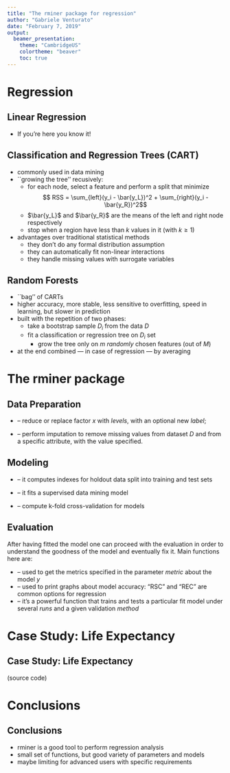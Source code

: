 ```yaml
---
title: "The rminer package for regression"
author: "Gabriele Venturato"
date: "February 7, 2019"
output:
  beamer_presentation:
    theme: "CambridgeUS"
    colortheme: "beaver"
    toc: true
---
```


# Regression

## Linear Regression
* If you're here you know it!

## Classification and Regression Trees (CART)
* commonly used in data mining
* ``growing the tree'' recusively:
    - for each node, select a feature and perform a split that minimize 
        $$ RSS = \sum_{left}(y_i - \bar{y_L})^2 + \sum_{right}(y_i - \bar{y_R})^2$$
    - $\bar{y_L}$ and $\bar{y_R}$ are the means of the left and right node respectively
    - stop when a region have less than $k$ values in it (with $k \ge 1$)
* advantages over traditional statistical methods
    - they don't do any formal distribution assumption
    - they can automatically fit non-linear interactions
    - they handle missing values with surrogate variables
    
## Random Forests
* ``bag'' of CARTs
* higher accuracy, more stable, less sensitive to overfitting, speed in learning, but slower in prediction
* built with the repetition of two phases:
    - take a bootstrap sample $D_i$ from the data $D$
    - fit a classification or regression tree on $D_i$ set
        - grow the tree only on $m$ *randomly* chosen features (out of $M$)
* at the end combined --- in case of regression --- by averaging


# The rminer package

## Data Preparation
* \texttt{delevels(x, levels, label = NULL)} -- reduce or replace factor *x* with *levels*, with an optional new *label*;


* \texttt{imputation(imethod = "value", D, Attribute = NULL, Missing = NA, Value = 1)} -- perform imputation to remove missing values from dataset *D* and from a specific attribute, with the value specified.

## Modeling
* \texttt{holdout(y, ratio = 2/3, mode = "stratified", \dots)} -- it computes indexes for holdout data split into training and test sets


* \texttt{fit(x, data = NULL, model = "default", task = "default", \dots)} -- it fits a supervised data mining model
  
* \texttt{crossvaldata(x, data, theta.fit, theta.predict, ngroup = 10, model, task, \dots)} -- compute k-fold cross-validation for models

## Evaluation
After having fitted the model one can proceed with the evaluation in order to understand the goodness of the model and eventually fix it. Main functions here are:

* \texttt{mmetric(y, metric, \dots)} -- used to get the metrics specified in the parameter *metric* about the model *y*
* \texttt{mgraph(y, graph, \dots)} -- used to print graphs about model accuracy: "RSC" and "REC" are common options for regression
* \texttt{mining(x, data = NULL, Runs = 1, method = NULL, model = "default", task = "default", \dots)} -- it's a powerful function that trains and tests a particular fit model under several *runs* and a given validation *method*

# Case Study: Life Expectancy
## Case Study: Life Expectancy
(source code)

# Conclusions
## Conclusions
* rminer is a good tool to perform regression analysis
* small set of functions, but good variety of parameters and models
* maybe limiting for advanced users with specific requirements

